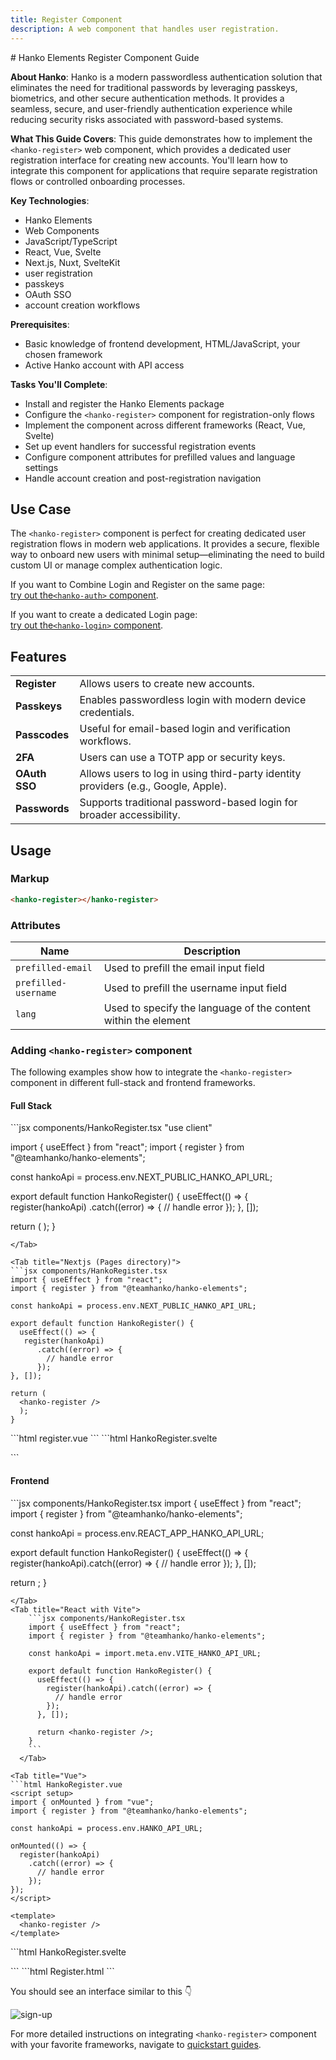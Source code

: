 ```yaml
---
title: Register Component
description: A web component that handles user registration.
---
```


<div class="hidden">
# Hanko Elements Register Component Guide

**About Hanko**: Hanko is a modern passwordless authentication solution that eliminates the need for traditional passwords by leveraging passkeys, biometrics, and other secure authentication methods. It provides a seamless, secure, and user-friendly authentication experience while reducing security risks associated with password-based systems.

**What This Guide Covers**: This guide demonstrates how to implement the `<hanko-register>` web component, which provides a dedicated user registration interface for creating new accounts. You'll learn how to integrate this component for applications that require separate registration flows or controlled onboarding processes.

**Key Technologies**:
- Hanko Elements
- Web Components
- JavaScript/TypeScript
- React, Vue, Svelte
- Next.js, Nuxt, SvelteKit
- user registration
- passkeys
- OAuth SSO
- account creation workflows

**Prerequisites**:
- Basic knowledge of frontend development, HTML/JavaScript, your chosen framework
- Active Hanko account with API access

**Tasks You'll Complete**: 
- Install and register the Hanko Elements package
- Configure the `<hanko-register>` component for registration-only flows
- Implement the component across different frameworks (React, Vue, Svelte)
- Set up event handlers for successful registration events
- Configure component attributes for prefilled values and language settings
- Handle account creation and post-registration navigation
</div>

## Use Case
The `<hanko-register>` component is perfect for creating dedicated user registration flows in modern web applications. It provides a secure, flexible way to onboard new users with minimal setup—eliminating the need to build custom UI or manage complex authentication logic.

If you want to Combine Login and Register on the same page: \
[try out the`<hanko-auth>` component](/guides/hanko-elements/auth-component).

If you want to create a dedicated Login page: \
[try out the`<hanko-login>` component](/guides/hanko-elements/login-component).

## Features
|  |  |
| --- | --- |
|  **Register** | Allows users to create new accounts.
|  **Passkeys** | Enables passwordless login with modern device credentials.
|  **Passcodes** | Useful for email-based login and verification workflows.
|  **2FA** | Users can use a TOTP app or security keys.
|  **OAuth SSO** | 	Allows users to log in using third-party identity providers (e.g., Google, Apple).
|  **Passwords** | Supports traditional password-based login for broader accessibility.

## Usage

### Markup

```html 
<hanko-register></hanko-register>
```

### Attributes

| Name | Description |
| --- | --- |
| `prefilled-email` | Used to prefill the email input field |
| `prefilled-username` | Used to prefill the username input field |
| `lang` | Used to specify the language of the content within the element |


### Adding `<hanko-register>` component

The following examples show how to integrate the `<hanko-register>` component in different full-stack and frontend frameworks.

#### Full Stack

<Tabs>
<Tab title="Nextjs (App directory)">
```jsx components/HankoRegister.tsx
"use client"

import { useEffect } from "react";
import { register } from "@teamhanko/hanko-elements";

const hankoApi = process.env.NEXT_PUBLIC_HANKO_API_URL;

export default function HankoRegister() {
  useEffect(() => {
   register(hankoApi)
      .catch((error) => {
        // handle error
      });
  }, []);

return (
<hanko-register />
);
}
```
</Tab>

<Tab title="Nextjs (Pages directory)">
```jsx components/HankoRegister.tsx
import { useEffect } from "react";
import { register } from "@teamhanko/hanko-elements";

const hankoApi = process.env.NEXT_PUBLIC_HANKO_API_URL;

export default function HankoRegister() {
  useEffect(() => {
   register(hankoApi)
      .catch((error) => {
        // handle error
      });
}, []);

return (
  <hanko-register />
  );
}
```
</Tab>

<Tab title="Nuxt">
```html register.vue
<template>
  <hanko-register />
</template>
```
</Tab>


<Tab title="SvelteKit">
```html HankoRegister.svelte
<script>
  import { onMount } from "svelte";
  import { goto } from "$app/navigation";
  import { register } from "@teamhanko/hanko-elements";
  import { env } from "$env/dynamic/public";
  const hankoApi = env.PUBLIC_HANKO_API_URL;

  const redirectAfterLogin = () => {
    goto("/dashboard");
  };

  onMount(async () => {
    register(hankoApi).catch((error) => {
      // handle error
    });
  });
</script>

<hanko-register on:onSessionCreated={redirectAfterLogin} />
```
</Tab>
</Tabs>

#### Frontend 


<Tabs>
<Tab title="Create React App">
```jsx components/HankoRegister.tsx
import { useEffect } from "react";
import { register } from "@teamhanko/hanko-elements";

const hankoApi = process.env.REACT_APP_HANKO_API_URL;

export default function HankoRegister() {
  useEffect(() => {
    register(hankoApi).catch((error) => {
      // handle error
    });
  }, []);

  return <hanko-register />;
}
```
</Tab>
<Tab title="React with Vite">
    ```jsx components/HankoRegister.tsx
    import { useEffect } from "react";
    import { register } from "@teamhanko/hanko-elements";

    const hankoApi = import.meta.env.VITE_HANKO_API_URL;

    export default function HankoRegister() {
      useEffect(() => {
        register(hankoApi).catch((error) => {
          // handle error
        });
      }, []);

      return <hanko-register />;
    }
    ```
  </Tab>

<Tab title="Vue">
```html HankoRegister.vue
<script setup>
import { onMounted } from "vue";
import { register } from "@teamhanko/hanko-elements";

const hankoApi = process.env.HANKO_API_URL;

onMounted(() => {
  register(hankoApi)
    .catch((error) => {
      // handle error
    });
});
</script>

<template>
  <hanko-register />
</template>
```
</Tab>

<Tab title="Svelte">
```html HankoRegister.svelte
<script>
  import { register } from "@teamhanko/hanko-elements";
  import { onMount } from "svelte";
  import { env } from "$env/dynamic/public";

  const hankoApi = env.PUBLIC_HANKO_API_URL;

  onMount(async () => {
    register(hankoApi).catch((error) => {
      // handle error
    });
  });
</script>

<hanko-register />
```
</Tab>

<Tab title="JavaScript">
```html Register.html
<body>
  <hanko-register />

  <script type="module">
    import { register } from "https://esm.run/@teamhanko/hanko-elements";

    await register(process.env.HANKO_API_URL);
  </script>
</body>
```
</Tab>
</Tabs>

You should see an interface similar to this 👇
<Frame>
<img src="/images/fullstack-guide/next-one.png" alt="sign-up" width={500} style={{ borderRadius: '0.5rem' }}/>
</Frame>


For more detailed instructions on integrating `<hanko-register>` component with your favorite frameworks, navigate to [quickstart guides](/quickstarts/fullstack). 





